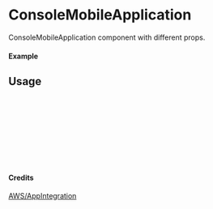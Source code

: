 
<Meta of={ConsoleMobileApplication} title="AWS/AppIntegration/ConsoleMobileApplication" />

# ConsoleMobileApplication

ConsoleMobileApplication component with different props.

#### Example

<Canvas of={ConsoleMobileApplication.Primary} />

## Usage

```ts
import { ConsoleMobileApplication } from "yadl-ui";

const Example = () => {
  return (
      <ConsoleMobileApplication />
  );
};

export default Example;
```

#### Credits
[AWS/AppIntegration](https://aws-icons.com/)
